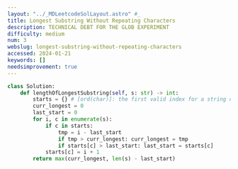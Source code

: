 ```yaml
---
layout: "../_MDLeetcodeSolLayout.astro" #_
title: Longest Substring Without Repeating Characters
description: TECHNICAL DEBT FOR THE GLOB EXPERIMENT
difficulty: medium
num: 3
webslug: longest-substring-without-repeating-characters
accessed: 2024-01-21
keywords: []
needsimprovement: true
---
```


```py
class Solution:
    def lengthOfLongestSubstring(self, s: str) -> int:
        starts = {} # [ord(char)]: the first valid index for a string containing the char
        curr_longest = 0
        last_start = 0
        for i, c in enumerate(s):
            if c in starts:
                tmp = i - last_start
                if tmp > curr_longest: curr_longest = tmp
                if starts[c] > last_start: last_start = starts[c]
            starts[c] = i + 1
        return max(curr_longest, len(s) - last_start)
```

